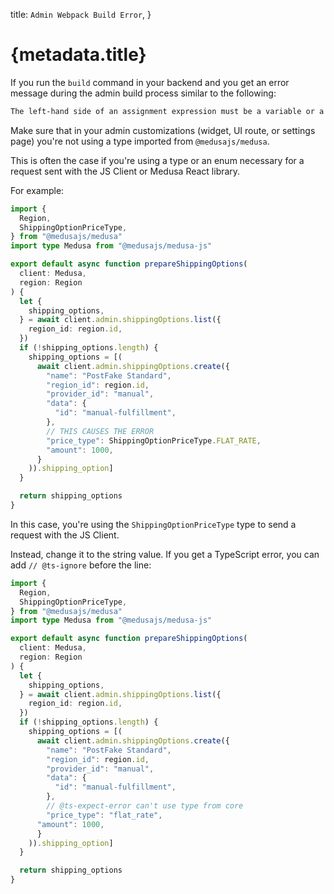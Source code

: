   title: `Admin Webpack Build Error`,
}

# {metadata.title}

If you run the `build` command in your backend and you get an error message during the admin build process similar to the following:

```bash noReport noCopy
The left-hand side of an assignment expression must be a variable or a property access.
```

Make sure that in your admin customizations (widget, UI route, or settings page) you're not using a type imported from `@medusajs/medusa`.

This is often the case if you're using a type or an enum necessary for a request sent with the JS Client or Medusa React library.

For example:

```ts
import { 
  Region, 
  ShippingOptionPriceType,
} from "@medusajs/medusa"
import type Medusa from "@medusajs/medusa-js"

export default async function prepareShippingOptions(
  client: Medusa, 
  region: Region
) {
  let { 
    shipping_options,
  } = await client.admin.shippingOptions.list({
    region_id: region.id,
  })
  if (!shipping_options.length) {
    shipping_options = [(
      await client.admin.shippingOptions.create({
        "name": "PostFake Standard",
        "region_id": region.id,
        "provider_id": "manual",
        "data": {
          "id": "manual-fulfillment",
        },
        // THIS CAUSES THE ERROR
        "price_type": ShippingOptionPriceType.FLAT_RATE,
        "amount": 1000,
      }
    )).shipping_option]
  }

  return shipping_options
}
```

In this case, you're using the `ShippingOptionPriceType` type to send a request with the JS Client.

Instead, change it to the string value. If you get a TypeScript error, you can add `// @ts-ignore` before the line:

```ts
import { 
  Region, 
  ShippingOptionPriceType,
} from "@medusajs/medusa"
import type Medusa from "@medusajs/medusa-js"

export default async function prepareShippingOptions(
  client: Medusa, 
  region: Region
) {
  let { 
    shipping_options,
  } = await client.admin.shippingOptions.list({
    region_id: region.id,
  })
  if (!shipping_options.length) {
    shipping_options = [(
      await client.admin.shippingOptions.create({
        "name": "PostFake Standard",
        "region_id": region.id,
        "provider_id": "manual",
        "data": {
          "id": "manual-fulfillment",
        },
        // @ts-expect-error can't use type from core
        "price_type": "flat_rate",
      "amount": 1000,
      }
    )).shipping_option]
  }

  return shipping_options
}
```

